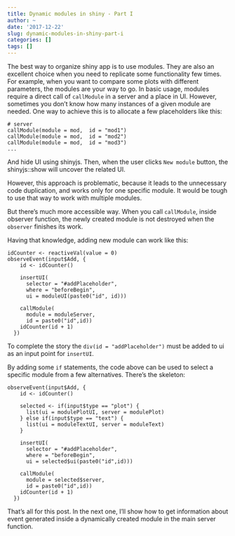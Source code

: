```yaml
---
title: Dynamic modules in shiny - Part I
author: ~
date: '2017-12-22'
slug: dynamic-modules-in-shiny-part-i
categories: []
tags: []
---
```


The best way to organize shiny app is to use modules. They are also an excellent choice when you need to replicate some functionality few times. For example, when you want to compare some plots with different parameters, the modules are your way to go. In basic usage, modules require a direct call of `callModule` in a server and a place in UI. However, sometimes you don't know how many instances of a given module are needed. One way to achieve this is to allocate a few placeholders like this:

```
# server
callModule(module = mod,  id = "mod1")
callModule(module = mod,  id = "mod2")
callModule(module = mod,  id = "mod3")
...
```

And hide UI using shinyjs. Then, when the user clicks `New module` button, the shinyjs::show will uncover the related UI.

However, this approach is problematic, because it leads to the unnecessary code duplication, and works only for one specific module. It would be tough to use that way to work with multiple modules.

But there's much more accessible way. When you call `callModule`, inside observer function, the newly created module is not destroyed when the `observer` finishes its work. 

Having that knowledge, adding new module can work like this:

```
idCounter <- reactiveVal(value = 0)
observeEvent(input$Add, {
    id <- idCounter()

    insertUI(
      selector = "#addPlaceholder",
      where = "beforeBegin",
      ui = moduleUI(paste0("id", id)))

    callModule(
      module = moduleServer,
      id = paste0("id",id))
    idCounter(id + 1)
  })

```

To complete the story the `div(id = "addPlaceholder")` must be added to ui as an input point for `insertUI`.

By adding some `if` statements, the code above can be used to select a specific module from a few alternatives. There's the skeleton:

```
observeEvent(input$Add, {
    id <- idCounter()

    selected <- if(input$type == "plot") {
      list(ui = modulePlotUI, server = modulePlot)
    } else if(input$type == "text") {
      list(ui = moduleTextUI, server = moduleText)
    }

    insertUI(
      selector = "#addPlaceholder",
      where = "beforeBegin",
      ui = selected$ui(paste0("id",id)))

    callModule(
      module = selected$server,
      id = paste0("id",id))
    idCounter(id + 1)
  })
```

That's all for this post. In the next one, I'll show how to get information about event generated inside a dynamically created module in the main server function.
